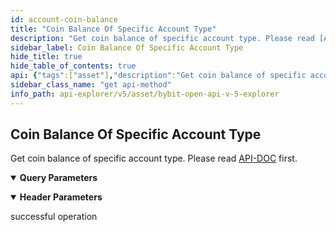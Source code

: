 ```yaml
---
id: account-coin-balance
title: "Coin Balance Of Specific Account Type"
description: "Get coin balance of specific account type. Please read [API-DOC](../../../v5/asset/account-coin-balance#) first."
sidebar_label: Coin Balance Of Specific Account Type
hide_title: true
hide_table_of_contents: true
api: {"tags":["asset"],"description":"Get coin balance of specific account type. Please read [API-DOC](../../../v5/asset/account-coin-balance#) first.","operationId":"account-coin-balance","parameters":[{"name":"apiKey","in":"header","description":"If not input, the default one will be used","required":false,"schema":{"type":"string"}},{"name":"secret","in":"header","description":"If not input, the default one will be used","required":false,"schema":{"type":"string"}},{"name":"memberId","in":"query","description":"If query sub user balance, please input sub uid","required":false,"schema":{"type":"string"}},{"name":"accountType","in":"query","description":"Account type","required":false,"schema":{"type":"string","enum":["SPOT","CONTRACT","UNIFIED","OPTION","INVESTMENT"]}},{"name":"coin","in":"query","description":"Coin name","required":false,"schema":{"type":"string"}},{"name":"withBonus","in":"query","description":"Query bonus or not","required":false,"schema":{"type":"integer","enum":[0,1],"default":0}}],"responses":{"200":{"description":"successful operation"}},"method":"get","path":"/v5/asset/transfer/query-account-coin-balance","servers":[{"url":"https://api-testnet.bybit.com","description":"Testnet server"}],"info":{"description":"Collection of v5 Restul API\n","version":"3.0.0","title":"Bybit Open API v5 explorer"},"postman":{"name":"Coin Balance Of Specific Account Type","description":{"content":"Get coin balance of specific account type. Please read [API-DOC](../../../v5/asset/account-coin-balance#) first.","type":"text/plain"},"url":{"path":["v5","asset","transfer","query-account-coin-balance"],"host":["{{baseUrl}}"],"query":[{"disabled":false,"description":{"content":"If query sub user balance, please input sub uid","type":"text/plain"},"key":"memberId","value":""},{"disabled":false,"description":{"content":"Account type","type":"text/plain"},"key":"accountType","value":""},{"disabled":false,"description":{"content":"Coin name","type":"text/plain"},"key":"coin","value":""},{"disabled":false,"description":{"content":"Query bonus or not","type":"text/plain"},"key":"withBonus","value":""}],"variable":[]},"header":[{"disabled":false,"description":{"content":"If not input, the default one will be used","type":"text/plain"},"key":"apiKey","value":""},{"disabled":false,"description":{"content":"If not input, the default one will be used","type":"text/plain"},"key":"secret","value":""}],"method":"GET"}}
sidebar_class_name: "get api-method"
info_path: api-explorer/v5/asset/bybit-open-api-v-5-explorer
---
```



## Coin Balance Of Specific Account Type



Get coin balance of specific account type. Please read [API-DOC](../../../v5/asset/account-coin-balance#) first.

<details style={{"marginBottom":"1rem"}} data-collapsed={false} open={true}><summary style={{}}><strong>Query Parameters</strong></summary><div><ul><ParamsItem className={"paramsItem"} param={{"name":"memberId","in":"query","description":"If query sub user balance, please input sub uid","required":false,"schema":{"type":"string"}}}></ParamsItem><ParamsItem className={"paramsItem"} param={{"name":"accountType","in":"query","description":"Account type","required":false,"schema":{"type":"string","enum":["SPOT","CONTRACT","UNIFIED","OPTION","INVESTMENT"]}}}></ParamsItem><ParamsItem className={"paramsItem"} param={{"name":"coin","in":"query","description":"Coin name","required":false,"schema":{"type":"string"}}}></ParamsItem><ParamsItem className={"paramsItem"} param={{"name":"withBonus","in":"query","description":"Query bonus or not","required":false,"schema":{"type":"integer","enum":[0,1],"default":0}}}></ParamsItem></ul></div></details><details style={{"marginBottom":"1rem"}} data-collapsed={false} open={true}><summary style={{}}><strong>Header Parameters</strong></summary><div><ul><ParamsItem className={"paramsItem"} param={{"name":"apiKey","in":"header","description":"If not input, the default one will be used","required":false,"schema":{"type":"string"}}}></ParamsItem><ParamsItem className={"paramsItem"} param={{"name":"secret","in":"header","description":"If not input, the default one will be used","required":false,"schema":{"type":"string"}}}></ParamsItem></ul></div></details><div><ApiTabs><TabItem label={"200"} value={"200"}><div>

successful operation

</div><div></div></TabItem></ApiTabs></div>
      